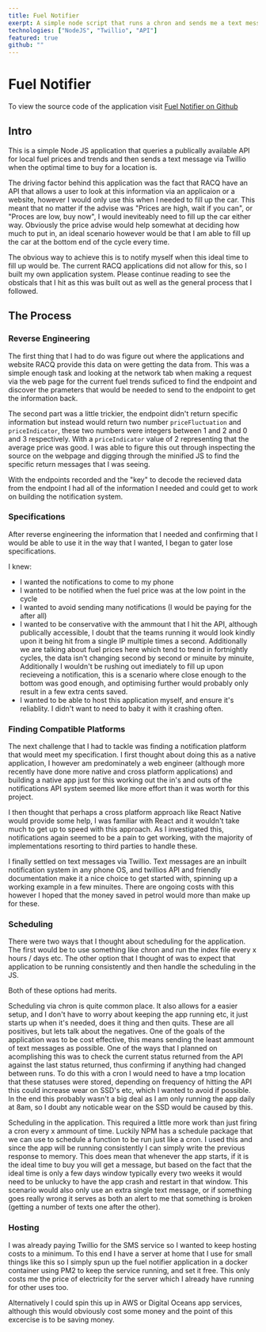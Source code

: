 ```yaml
---
title: Fuel Notifier
exerpt: A simple node script that runs a chron and sends me a text message when the fuel price cycle is at it's lowest. Based off the RACQ fuel finder app.
technologies: ["NodeJS", "Twillio", "API"]
featured: true
github: ""
---
```


# Fuel Notifier

To view the source code of the application visit [Fuel Notifier on Github](https://github.com/jasonm4130/fuel-notifier)

## Intro

This is a simple Node JS application that queries a publically available API for local fuel prices and trends and then sends a text message via Twillio when the optimal time to buy for a location is.

The driving factor behind this application was the fact that RACQ have an API that allows a user to look at this information via an applicaion or a website, however I would only use this when I needed to fill up the car. This meant that no matter if the advise was "Prices are high, wait if you can", or "Proces are low, buy now", I would ineviteably need to fill up the car either way. Obviously the price advise would help somewhat at deciding how much to put in, an ideal scenario however would be that I am able to fill up the car at the bottom end of the cycle every time.

The obvious way to achieve this is to notify myself when this ideal time to fill up would be. The current RACQ applications did not allow for this, so I built my own application system. Please continue reading to see the obsticals that I hit as this was built out as well as the general process that I followed.

## The Process

### Reverse Engineering

The first thing that I had to do was figure out where the applications and website RACQ provide this data on were getting the data from. This was a simple enough task and looking at the network tab when making a request via the web page for the current fuel trends suficed to find the endpoint and discover the prameters that would be needed to send to the endpoint to get the information back.

The second part was a little trickier, the endpoint didn't return specific information but instead would return two number `priceFluctuation` and `priceIndicator`, these two numbers were integers between 1 and 2 and 0 and 3 respectively. With a `priceIndicator` value of 2 representing that the average price was good. I was able to figure this out through inspecting the source on the webpage and digging through the minified JS to find the specific return messages that I was seeing.

With the endpoints recorded and the "key" to decode the recieved data from the endpoint I had all of the information I needed and could get to work on building the notification system.

### Specifications

After reverse engineering the information that I needed and confirming that I would be able to use it in the way that I wanted, I began to gater lose specifications.

I knew:

- I wanted the notifications to come to my phone
- I wanted to be notified when the fuel price was at the low point in the cycle
- I wanted to avoid sending many notifications (I would be paying for the after all)
- I wanted to be conservative with the ammount that I hit the API, although publically accessible, I doubt that the teams running it would look kindly upon it being hit from a single IP multiple times a second. Additionally we are talking about fuel prices here which tend to trend in fortnightly cycles, the data isn't changing second by second or minuite by minuite, Additionally I wouldn't be rushing out imediately to fill up upon recieveing a notification, this is a scenario where close enough to the bottom was good enough, and optimising further would probably only result in a few extra cents saved.
- I wanted to be able to host this application myself, and ensure it's reliablity. I didn't want to need to baby it with it crashing often.

### Finding Compatible Platforms

The next challenge that I had to tackle was finding a notification platform that would meet my specification. I first thought about doing this as a native application, I however am predominately a web engineer (although more recently have done more native and cross platform applications) and building a native app just for this working out the in's and outs of the notifications API system seemed like more effort than it was worth for this project.

I then thought that perhaps a cross platform approach like React Native would provide some help, I was familiar with React and it wouldn't take much to get up to speed with this approach. As I investigated this, notifications again seemed to be a pain to get working, with the majority of implementations resorting to third parties to handle these.

I finally settled on text messages via Twillio. Text messages are an inbuilt notification system in any phone OS, and twillios API and friendly documentation make it a nice choice to get started with, spinning up a working example in a few minuites. There are ongoing costs with this however I hoped that the money saved in petrol would more than make up for these.

### Scheduling

There were two ways that I thought about scheduling for the application. The first would be to use something like chron and run the index file every x hours / days etc. The other option that I thought of was to expect that application to be running consistently and then handle the scheduling in the JS.

Both of these options had merits.

Scheduling via chron is quite common place. It also allows for a easier setup, and I don't have to worry about keeping the app running etc, it just starts up when it's needed, does it thing and then quits. These are all positives, but lets talk about the negatives. One of the goals of the application was to be cost effective, this means sending the least ammount of text messages as possible. One of the ways that I planned on acomplishing this was to check the current status returned from the API against the last status returned, thus confirming if anything had changed between runs. To do this with a cron I would need to have a tmp location that these statuses were stored, depending on frequency of hitting the API this could increase wear on SSD's etc, which I wanted to avoid if possible. In the end this probably wasn't a big deal as I am only running the app daily at 8am, so I doubt any noticable wear on the SSD would be caused by this.

Scheduling in the application. This required a little more work than just firing a cron every x ammount of time. Luckily NPM has a schedule package that we can use to schedule a function to be run just like a cron. I used this and since the app will be running consistently I can simply write the previous response to memory. This does mean that whenever the app starts, if it is the ideal time to buy you will get a message, but based on the fact that the ideal time is only a few days window typically every two weeks it would need to be unlucky to have the app crash and restart in that window. This scenario would also only use an extra single text message, or if something goes really wrong it serves as both an alert to me that something is broken (getting a number of texts one after the other).

### Hosting

I was already paying Twillio for the SMS service so I wanted to keep hosting costs to a minimum. To this end I have a server at home that I use for small things like this so I simply spun up the fuel notifier application in a docker container using PM2 to keep the service running, and set it free. This only costs me the price of electricity for the server which I already have running for other uses too.

Alternatively I could spin this up in AWS or Digital Oceans app services, although this would obviously cost some money and the point of this excercise is to be saving money.
